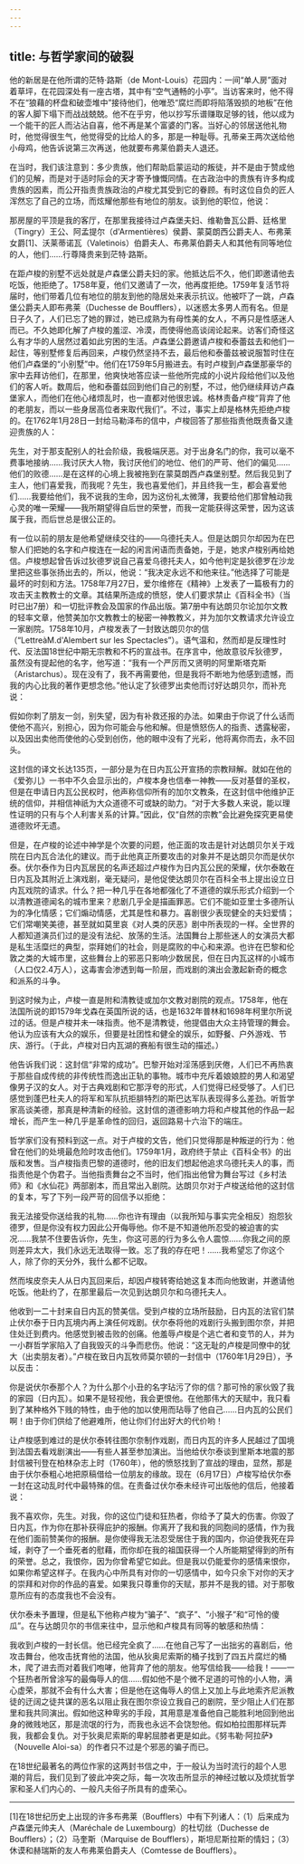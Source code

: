 ```yaml
---
---
---
```

title: 与哲学家间的破裂
---




他的新居是在他所谓的茫特·路斯（de Mont-Louis）花园内：一间“单人房”面对着草坪，在花园深处有一座古塔，其中有“空气通畅的小亭”。当访客来时，他不得不在“狼藉的杯盘和破壶堆中”接待他们，他唯恐“腐烂而即将陷落毁损的地板”在他的客人脚下塌下而战战兢兢。他不在乎穷，他以抄写乐谱赚取足够的钱，他以成为一个能干的匠人而沾沾自喜，他不再是某个富婆的门客。当好心的邻居送他礼物时，他觉得很生气，他觉得受的比给人的多，那是一种耻辱。孔蒂亲王两次送给他小母鸡，他告诉说第三次再送，他就要布弗莱伯爵夫人退还。

在当时，我们该注意到：多少贵族，他们帮助启蒙运动的叛徒，并不是由于赞成他们的见解，而是对于适时际会的天才寄予慷慨同情。在古政治中的贵族有许多构成贵族的因素，而公开指责贵族政治的卢梭尤其受到它的眷顾。有时这位自负的匠人浑然忘了自己的立场，而炫耀他那些有地位的朋友。谈到他的职位，他说：

那房屋的平顶是我的客厅，在那里我接待过卢森堡夫妇、维勒鲁瓦公爵、廷格里（Tingry）王公、阿孟提尔（d'Armentières）侯爵、蒙莫朗西公爵夫人、布弗莱女爵[1]、沃莱蒂诺瓦（Valetinois）伯爵夫人、布弗莱伯爵夫人和其他有同等地位的人，他们……行尊降贵来到茫特·路斯。



在距卢梭的别墅不远处就是卢森堡公爵夫妇的家。他抵达后不久，他们即邀请他去吃饭，他拒绝了。1758年夏，他们又邀请了一次，他再度拒绝。1759年复活节将届时，他们带着几位有地位的朋友到他的隐居处来表示抗议。他被吓了一跳，卢森堡公爵夫人即布弗莱（Duchesse de Boufflers），以迷惑太多男人而有名。但是日子久了，人们已忘了她的罪过，她已成熟为有母性美的女人，不再只是性感迷人而已。不久她即化解了卢梭的羞涩、冷漠，而使得他高谈阔论起来。访客们奇怪这么有才华的人居然过着如此穷困的生活。卢森堡公爵邀请卢梭和泰蕾兹去和他们一起住，等别墅修复后再回来，卢梭仍然坚持不去，最后他和泰蕾兹被说服暂时住在他们卢森堡的“小别墅”中。他们在1759年5月搬进去。有时卢梭到卢森堡那豪华的家中去拜访他们，在那里，他爽快地答应读一些他所完成的小说片段给他们以及他们的客人听。数周后，他和泰蕾兹回到他们自己的别墅，不过，他仍继续拜访卢森堡家人，而他们在他心绪烦乱时，也一直都对他很忠诚。格林责备卢梭“背弃了他的老朋友，而以一些身居高位者来取代我们”。不过，事实上却是格林先拒绝卢梭的。在1762年1月28日一封给马勒泽布的信中，卢梭回答了那些指责他既责备又逢迎贵族的人：

先生，对于那支配别人的社会阶级，我极端厌恶。对于出身名门的你，我可以毫不费事地接纳……我讨厌大人物，我讨厌他们的地位、他们的严苛、他们的偏见……他们的败德……是在这样的心境上我被拖到在蒙莫朗西卢森堡别墅。然后我见到了主人，他们喜爱我，而我呢？先生，我也喜爱他们，并且终我一生，都会喜爱他们……我要给他们，我不说我的生命，因为这份礼太微薄，我要给他们那曾触动我心灵的唯一荣耀——我所期望得自后世的荣誉，而我一定能获得这荣誉，因为这该属于我，而后世总是很公正的。



有一位以前的朋友是他希望继续交往的——乌德托夫人。但是达朗贝尔却因为在巴黎人们把她的名字和卢梭连在一起的闲言闲语而责备她，于是，她求卢梭别再给她信。卢梭想起曾告诉过狄德罗说自己喜爱乌德托夫人，如今他判定是狄德罗在沙龙里把这些事张扬出去的，所以，他说：“我决定永远不和他来往。”他选择了可能是最坏的时刻和方法。1758年7月27日，爱尔维修在《精神》上发表了一篇极有力的攻击天主教教士的文章。其结果所造成的愤怒，使人们要求禁止《百科全书》（当时已出7册）和一切批评教会及国家的作品出版。第7册中有达朗贝尔论加尔文教的轻率文章，他赞美加尔文教教士的秘密一神教教义，并为加尔文教请求允许设立一家剧院。1758年10月，卢梭发表了一封致达朗贝尔的信（“LettreàM.d'Alembert sur les Spectacles”）。语气温和，然而却是反理性时代、反法国18世纪中期无宗教和不朽的宣战书。在序言中，他故意驳斥狄德罗，虽然没有提起他的名字，他写道：“我有一个严厉而又贤明的阿里斯塔克斯（Aristarchus）。现在没有了，我不再需要他，但是我将不断地为他感到遗憾，而我的内心比我的著作更想念他。”他认定了狄德罗出卖他而讨好达朗贝尔，而补充说：

假如你刺了朋友一剑，别失望，因为有补救还报的办法。如果由于你说了什么话而使他不高兴，别担心，因为你可能会与他和解。但是愤怒伤人的指责、透露秘密，以及因出卖他而使他的心受到创伤，他的眼中没有了光彩，他将离你而去，永不回头。



这封信的译文长达135页，一部分是为在日内瓦公开宣扬的宗教辩解。就如在他的《爱弥儿》一书中不久会显示出的，卢梭本身也信奉一神教——反对基督的圣权，但是在申请日内瓦公民权时，他声称信仰所有的加尔文教条，在这封信中他维护正统的信仰，并相信神祇为大众道德不可或缺的助力。“对于大多数人来说，能以理性证明的只有与个人利害关系的计算。”因此，仅“自然的宗教”会比避免探究更易使道德败坏无遗。

但是，在卢梭的论述中神学是个次要的问题，他正面的攻击是针对达朗贝尔关于戏院在日内瓦合法化的建议。而于此他真正所要攻击的对象并不是达朗贝尔而是伏尔泰。伏尔泰作为日内瓦居民的名声还超过卢梭作为日内瓦公民的荣耀，伏尔泰敢在日内瓦及其附近上演戏剧，毫无疑问，是他促使达朗贝尔在百科全书上提出设立日内瓦戏院的请求。什么？把一种几乎在各地都强化了不道德的娱乐形式介绍到一个以清教道德闻名的城市里来？悲剧几乎全是描画罪恶。它们不能如亚里士多德所认为的净化情感；它们煽动情感，尤其是性和暴力。喜剧很少表现健全的夫妇爱情；它们常嘲笑美德，甚至就如莫里哀《对人类的厌恶》剧中所表现的一样。全世界的人都知道演员们过的是没有法纪、放荡的生活。法国舞台上那些迷人的女演员大都是私生活糜烂的典型，崇拜她们的社会，则是腐败的中心和来源。也许在巴黎和伦敦之类的大城市里，这些舞台上的邪恶只影响少数居民，但在日内瓦这样的小城市（人口仅2.4万人），这毒害会渗透到每一阶层，而戏剧的演出会激起新奇的概念和派系的斗争。

到这时候为止，卢梭一直是附和清教徒或加尔文教对剧院的观点。1758年，他在法国所说的即1579年戈森在英国所说的话，也是1632年普林和1698年柯里尔所说过的话。但是卢梭并未一味指责。他不是清教徒，他提倡由大众主持管理的舞会。他认为应该有大众的娱乐，但要是社团性和健全的娱乐，如野餐、户外游戏、节庆、游行。（于此，卢梭对日内瓦湖的赛船有很生动的描述。）

他告诉我们说：这封信“非常的成功”。巴黎开始对淫荡感到厌倦，人们已不再热衷于那些自成传统的非传统性而逸出正轨的事物。城市中充斥着娘娘腔的男人和渴望像男子汉的女人。对于古典戏剧和它那浮夸的形式，人们觉得已经受够了。人们已感觉到蓬巴杜夫人的将军和军队抗拒腓特烈的斯巴达军队表现得多么差劲。听哲学家高谈美德，那真是种清新的经验。这封信的道德影响力将和卢梭其他的作品一起增长，而产生一种几乎是革命性的回归，返回路易十六治下的端庄。

哲学家们没有预料到这一点。对于卢梭的文告，他们只觉得那是种叛逆的行为：他曾在他们的处境最危险时攻击他们。1759年1月，政府终于禁止《百科全书》的出版和发售。当卢梭指责巴黎的道德时，他的旧友们想起他追求乌德托夫人的事，而指责他是个伪君子。当他指责舞台之不当时，他们指出他曾为舞台写过《乡村法师》和《水仙花》两部剧本，而且常出入剧院。达朗贝尔对于卢梭送给他的这封信的复本，写了下列一段严苛的回信予以拒绝：

我无法接受你送给我的礼物……你也许有理由（以我所知与事实完全相反）抱怨狄德罗，但是你没有权力因此公开侮辱他。你不是不知道他所忍受的被迫害的实况……我禁不住要告诉你，先生，你这可恶的行为多么令人震惊……你我之间的原则差异太大，我们永远无法取得一致。忘了我的存在吧！……我希望忘了你这个人，除了你的天分外，我什么都不记取。



然而埃皮奈夫人从日内瓦回来后，却因卢梭转寄给她这复本而向他致谢，并邀请他吃饭。他赴约了，在那里最后一次见到达朗贝尔和乌德托夫人。

他收到一二十封来自日内瓦的赞美信。受到卢梭的立场所鼓励，日内瓦的法官们禁止伏尔泰于日内瓦境内再上演任何戏剧。伏尔泰将他的戏剧行头搬到图尔奈，并把住处迁到费内。他感觉到被击败的创痛。他羞辱卢梭是个逃亡者和变节的人，并为一小群哲学家陷入了自我毁灭的斗争而悲伤。他说：“这无耻的卢梭是同僚中的犹大（出卖朋友者）。”卢梭在致日内瓦牧师莫尔顿的一封信中（1760年1月29日），予以反击：

你是说伏尔泰那个人？为什么那个小丑的名字玷污了你的信？那可怜的家伙毁了我的家园（日内瓦）。如果不是轻视他，我会更恨他。在他那伟大的天赋中，我只看到了某种格外下贱的特性，由于他的加以使用而玷辱了他自己……日内瓦的公民们啊！由于你们供给了他避难所，他让你们付出好大的代价哟！



让卢梭感到难过的是伏尔泰转往图尔奈制作戏剧，而日内瓦的许多人民越过了国境到法国去看戏剧演出——有些人甚至参加演出。当他给伏尔泰谈到里斯本地震的那封信被刊登在柏林杂志上时（1760年），他的愤怒找到了宣战的理由，显然，那是由于伏尔泰粗心地把原稿借给一位朋友的缘故。现在（6月17日）卢梭写给伏尔泰一封在这动乱时代中最特殊的信。在责备过伏尔泰未经许可出版他的信后，他接着说：

我不喜欢你，先生。对我，你的这位门徒和狂热者，你给予了莫大的伤害。你毁了日内瓦，作为你在那补获得庇护的报酬。你离开了我和我的同胞间的感情，作为我在他们面前赞美你的报酬。是你使得我无法忍受居住于我的国内，你迫使我死在异域，剥夺了一个垂死者的慰藉，而你却在我的祖国获得一个人所能期望得到的所有的荣誉。总之，我恨你，因为你曾希望它如此。但是我以仍能爱你的感情来恨你，如果你希望这样子。在我内心中所具有对你的一切感情中，如今只余下对你的天才的崇拜和对你的作品的喜爱。如果我只尊重你的天赋，那并不是我的错。对于那敬意所应有的态度我也不会没有。



伏尔泰未予置理，但是私下他称卢梭为“骗子”、“疯子”、“小猴子”和“可怜的傻瓜”。在与达朗贝尔的书信来往中，显示他和卢梭具有同等的敏感和热情：

我收到卢梭的一封长信。他已经完全疯了……在他自己写了一出拙劣的喜剧后，他攻击舞台，他攻击抚育他的法国，他从狄奥尼索斯的桶子找到了四五片腐烂的桶木，爬了进去而对着我们咆哮，他背弃了他的朋友。他写信给我——给我！——一个狂热者所曾涂写的最侮辱人的信……假如他不是个微不足道的可怜的小人物，满心虚荣，那就不会有什么大害；但是他在这侮辱人的信上又加上与此地索齐尼派教徒的迂阔之徒共谋的恶名以阻止我在图尔奈设立我自己的剧院，至少阻止人们在那里和我共同演出。假如他这种卑劣的手段，其用意是准备他自己能胜利地回到他出身的微贱地区，那是流氓的行为，而我也永远不会饶恕他。假如柏拉图那样玩弄我，我都会复仇。对于狄奥尼索斯的卑躬屈膝者更是如此。《努韦勒·阿拉萨》（Nouvelle Aloi-sa）的作者只不过是个邪恶的骗子而已。



在18世纪最著名的两位作家的这两封书信之中，于一般认为当时流行的超个人思潮的背后，我们见到了彼此冲突之际，每一次攻击所显示的神经过敏以及烦扰哲学家和圣人们内心的、一般凡夫俗子所具有的虚荣心。



* * *



[1]在18世纪历史上出现的许多布弗莱（Boufflers）中有下列诸人：（1）后来成为卢森堡元帅夫人（Maréchale de Luxembourg）的杜切丝（Duchesse de Boufflers）；（2）马奎斯（Marquise de Boufflers），斯坦尼斯拉斯的情妇；（3）休谟和赫瑞斯的友人布弗莱伯爵夫人（Comtesse de Boufflers）。